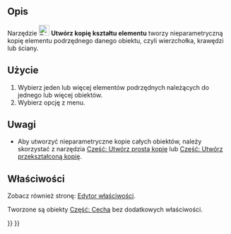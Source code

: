 <languages/>

{{Docnav/pl
|[[Part_TransformedCopy/pl|Utwórz przekształconą kopię]]
|[[Part_RefineShape/pl|Udoskonal kształt]]
|[[Part_Workbench/pl|środowisko pracy Część]]
|IconL=Part_TransformedCopy.svg
|IconR=Part_RefineShape.svg
|IconC=Workbench_Part.svg
}}

{{GuiCommand/pl
|Name=Part ElementCopy
|Name/pl=Część: Utwórz kopię kształtu elementu
|MenuLocation=Część → Utwórz kopię → Utwórz kopię kształtu elementu
|Workbenches=[[Part_Workbench/pl|Część]]
|Version=0.19
|SeeAlso=
}}

<span id="Description"></span>
==Opis==

Narzędzie [[Image:Part_ElementCopy.svg|24px]] '''Utwórz kopię kształtu elementu''' tworzy nieparametryczną kopię elementu podrzędnego danego obiektu, czyli wierzchołka, krawędzi lub ściany.

<span id="Usage"></span>
==Użycie==

# Wybierz jeden lub więcej elementów podrzędnych należących do jednego lub więcej obiektów.
# Wybierz opcję {{MenuCommand|Część → Utwórz kopię → [[Image:Part_ElementCopy.svg|16px]] Utwórz kopię kształtu elementu}} z menu.

<span id="Notes"></span>
==Uwagi==

* Aby utworzyć nieparametryczne kopie całych obiektów, należy skorzystać z narzędzia [[Part_SimpleCopy/pl|Część: Utwórz prostą kopię]] lub [[Part_TransformedCopy/pl|Część: Utwórz przekształconą kopię]].

<span id="Properties"></span>
==Właściwości==

Zobacz również stronę: [[Property_editor/pl|Edytor właściwości]].

Tworzone są obiekty [[Part_Feature/pl|Część: Cecha]] bez dodatkowych właściwości.


{{Docnav/pl
|[[Part_TransformedCopy/pl|Utwórz przekształconą kopię]]
|[[Part_RefineShape/pl|Udoskonal kształt]]
|[[Part_Workbench/pl|środowisko pracy Część]]
|IconL=Part_TransformedCopy.svg
|IconR=Part_RefineShape.svg
|IconC=Workbench_Part.svg
}}

{{Part_Tools_navi{{#translation:}}}}
{{Userdocnavi{{#translation:}}}}